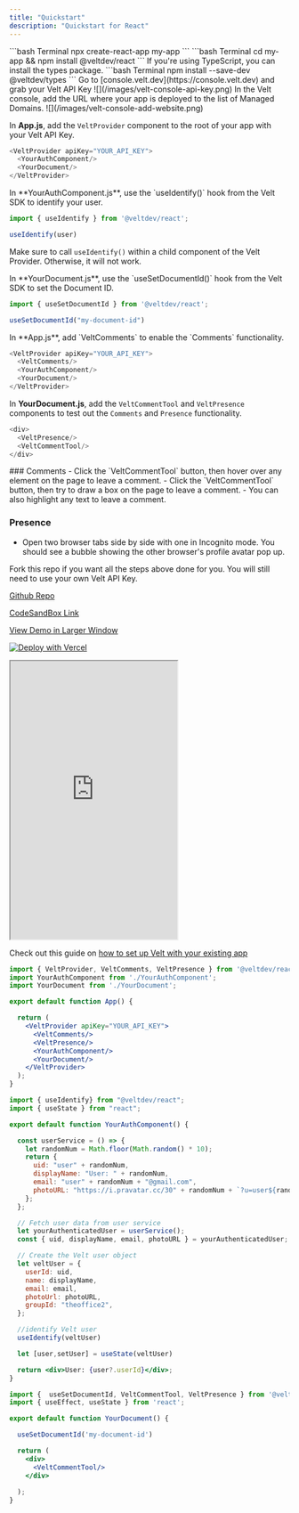 ```yaml
---
title: "Quickstart"
description: "Quickstart for React"
---
```


<Steps titleSize="h2">
<Step title="Create a React app">
```bash Terminal
npx create-react-app my-app
```
</Step>

<Step title="Install the Velt React package onto your app">
```bash Terminal
cd my-app && npm install @veltdev/react
```
</Step>

<Step title="Install types (optional)">
If you're using TypeScript, you can install the types package.
```bash Terminal
npm install --save-dev @veltdev/types
```
</Step>

<Step title="Grab your Velt API Key">
Go to [console.velt.dev](https://console.velt.dev) and grab your Velt API Key

<Frame>
![](/images/velt-console-api-key.png)
</Frame>
    
</Step>


<Step title="Safelist your domain">
In the Velt console, add the URL where your app is deployed to the list of Managed Domains. 
<Frame>
![](/images/velt-console-add-website.png)
</Frame>
</Step>



<Step title="Configure the VeltProvider">

In **App.js**, add the `VeltProvider` component to the root of your app with your Velt API Key.

```js App.js
<VeltProvider apiKey="YOUR_API_KEY">
  <YourAuthComponent/>
  <YourDocument/>
</VeltProvider>
```
</Step>


<Step title="Identify your user">
In **YourAuthComponent.js**, use the `useIdentify()` hook from the Velt SDK to identify your user.


```js YourAuthComponent.js
import { useIdentify } from '@veltdev/react';

useIdentify(user)
```

<Warning>Make sure to call `useIdentify()` within a child component of the Velt Provider. Otherwise, it will not work.</Warning>

</Step>


  
<Step title="Set the Document ID">
In **YourDocument.js**, use the `useSetDocumentId()` hook from the Velt SDK to set the Document ID.

```js YourDocument.js
import { useSetDocumentId } from '@veltdev/react';

useSetDocumentId("my-document-id")
```
</Step>

<Step title="Add the VeltComments, VeltCommentTool and VeltPresence components">
In **App.js**, add `VeltComments` to enable the `Comments` functionality.

```js App.js
<VeltProvider apiKey="YOUR_API_KEY">
  <VeltComments/>
  <YourAuthComponent/>
  <YourDocument/>
</VeltProvider>
```

In **YourDocument.js**, add the `VeltCommentTool` and `VeltPresence` components to test out the `Comments` and `Presence` functionality.

```js YourDocument.js
<div>
  <VeltPresence/>
  <VeltCommentTool/>
</div>
```
</Step>

<Step title="Test out the Presence and Comments functionality">
### Comments 
- Click the `VeltCommentTool` button, then hover over any element on the page to leave a comment.
- Click the `VeltCommentTool` button, then try to draw a box on the page to leave a comment.
- You can also highlight any text to leave a comment.

### Presence
 - Open two browser tabs side by side with one in Incognito mode. You should see a bubble showing the other browser's profile avatar pop up.
</Step>

<Step title="Need an example?">
Fork this repo if you want all the steps above done for you. You will still need to use your own Velt API Key.


[Github Repo](https://github.com/Snippyly-Docs/velt-quickstart-hooks-demo)

[CodeSandBox Link](https://codesandbox.io/embed/github/Snippyly-Docs/velt-quickstart-hooks-demo?fontsize=14&hidenavigation=1&module=%2Fsrc%2FApp.tsx&theme=dark&view=editor)


[View Demo in Larger Window](https://velt-quickstart-hooks-demo.vercel.app/)

[![Deploy with Vercel](https://vercel.com/button)](https://vercel.com/new/clone?repository-url=https://github.com/Snippyly-Docs/velt-quickstart-hooks-demo)


<Frame>
<iframe 
    src="https://velt-quickstart-hooks-demo.vercel.app/"
    className="w-full"
    scrolling="no"
    height="500px">
</iframe>
</Frame>
</Step>

<Step title="Need more details on how to integrate this into an existing app?">

Check out this guide on [how to set up Velt with your existing app](/get-started/setup/install)

</Step>

</Steps>


<RequestExample>

```jsx App.js
import { VeltProvider, VeltComments, VeltPresence } from '@veltdev/react';
import YourAuthComponent from './YourAuthComponent';
import YourDocument from './YourDocument';

export default function App() {

  return (
    <VeltProvider apiKey="YOUR_API_KEY">
      <VeltComments/>
      <VeltPresence/>
      <YourAuthComponent/>
      <YourDocument/>
    </VeltProvider>
  );
}
```

```jsx YourAuthComponent.js
import { useIdentify} from "@veltdev/react";
import { useState } from "react";

export default function YourAuthComponent() {

  const userService = () => {
    let randomNum = Math.floor(Math.random() * 10);
    return {
      uid: "user" + randomNum,
      displayName: "User: " + randomNum,
      email: "user" + randomNum + "@gmail.com",
      photoURL: "https://i.pravatar.cc/30" + randomNum + `?u=user${randomNum}@velt.dev`
    };
  };

  // Fetch user data from user service
  let yourAuthenticatedUser = userService();
  const { uid, displayName, email, photoURL } = yourAuthenticatedUser;

  // Create the Velt user object
  let veltUser = {
    userId: uid,
    name: displayName,
    email: email,
    photoUrl: photoURL,
    groupId: "theoffice2",
  };

  //identify Velt user
  useIdentify(veltUser)

  let [user,setUser] = useState(veltUser)

  return <div>User: {user?.userId}</div>;
}
```

```jsx YourDocument.js
import {  useSetDocumentId, VeltCommentTool, VeltPresence } from '@veltdev/react';
import { useEffect, useState } from 'react';

export default function YourDocument() {

  useSetDocumentId('my-document-id')

  return (
    <div>
      <VeltCommentTool/>
    </div>
    
  );
}
```

</RequestExample>

